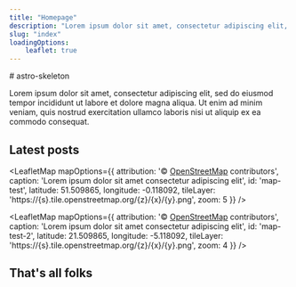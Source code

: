 ```yaml
---
title: "Homepage"
description: "Lorem ipsum dolor sit amet, consectetur adipiscing elit, sed do eiusmod tempor incididunt ut labore et dolore magna aliqua."
slug: "index"
loadingOptions:
    leaflet: true
---
```


<section class="typography mb-4">
# astro-skeleton

Lorem ipsum dolor sit amet, consectetur adipiscing elit, sed do eiusmod tempor incididunt ut
labore et dolore magna aliqua. Ut enim ad minim veniam, quis nostrud exercitation ullamco
laboris nisi ut aliquip ex ea commodo consequat.

## Latest posts

</section>


<section class="flex flex-col gap-4">

<LeafletMap mapOptions={{
  attribution: '&copy; <a href="https://www.openstreetmap.org/copyright">OpenStreetMap</a> contributors',
  caption: 'Lorem ipsum dolor sit amet consectetur adipiscing elit',
  id: 'map-test',
  latitude: 51.509865,
  longitude: -0.118092,
  tileLayer: 'https://{s}.tile.openstreetmap.org/{z}/{x}/{y}.png',
  zoom: 5
}} />

<LeafletMap mapOptions={{
  attribution: '&copy; <a href="https://www.openstreetmap.org/copyright">OpenStreetMap</a> contributors',
  caption: 'Lorem ipsum dolor sit amet consectetur adipiscing elit',
  id: 'map-test-2',
  latitude: 21.509865,
  longitude: -5.118092,
  tileLayer: 'https://{s}.tile.openstreetmap.org/{z}/{x}/{y}.png',
  zoom: 4
}} />

<RecentPosts columns={1} max={3} variant="wide" />

<RecentPosts columns={3} max={3} variant="small" />
</section>

<section class="typography mb-4 md:mb-12">

## That's all folks

</section>


